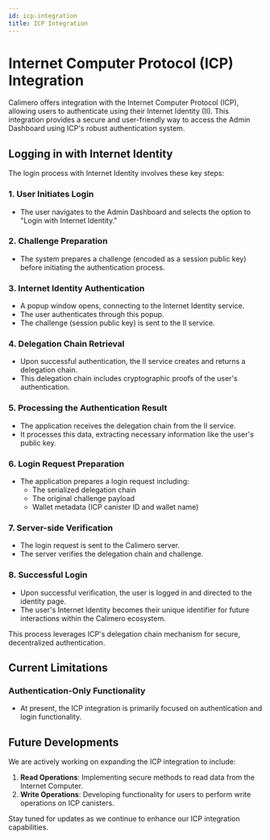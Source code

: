 ```yaml
---
id: icp-integration
title: ICP Integration
---
```


# Internet Computer Protocol (ICP) Integration

Calimero offers integration with the Internet Computer Protocol (ICP), allowing
users to authenticate using their Internet Identity (II). This integration
provides a secure and user-friendly way to access the Admin Dashboard using
ICP's robust authentication system.

## Logging in with Internet Identity

The login process with Internet Identity involves these key steps:

### 1. User Initiates Login

- The user navigates to the Admin Dashboard and selects the option to "Login
  with Internet Identity."

### 2. Challenge Preparation

- The system prepares a challenge (encoded as a session public key) before
  initiating the authentication process.

### 3. Internet Identity Authentication

- A popup window opens, connecting to the Internet Identity service.
- The user authenticates through this popup.
- The challenge (session public key) is sent to the II service.

### 4. Delegation Chain Retrieval

- Upon successful authentication, the II service creates and returns a
  delegation chain.
- This delegation chain includes cryptographic proofs of the user's
  authentication.

### 5. Processing the Authentication Result

- The application receives the delegation chain from the II service.
- It processes this data, extracting necessary information like the user's
  public key.

### 6. Login Request Preparation

- The application prepares a login request including:
  - The serialized delegation chain
  - The original challenge payload
  - Wallet metadata (ICP canister ID and wallet name)

### 7. Server-side Verification

- The login request is sent to the Calimero server.
- The server verifies the delegation chain and challenge.

### 8. Successful Login

- Upon successful verification, the user is logged in and directed to the
  identity page.
- The user's Internet Identity becomes their unique identifier for future
  interactions within the Calimero ecosystem.

This process leverages ICP's delegation chain mechanism for secure,
decentralized authentication.

## Current Limitations

### Authentication-Only Functionality

- At present, the ICP integration is primarily focused on authentication and
  login functionality.

## Future Developments

We are actively working on expanding the ICP integration to include:

1. **Read Operations**: Implementing secure methods to read data from the
   Internet Computer.
2. **Write Operations**: Developing functionality for users to perform write
   operations on ICP canisters.

Stay tuned for updates as we continue to enhance our ICP integration
capabilities.
